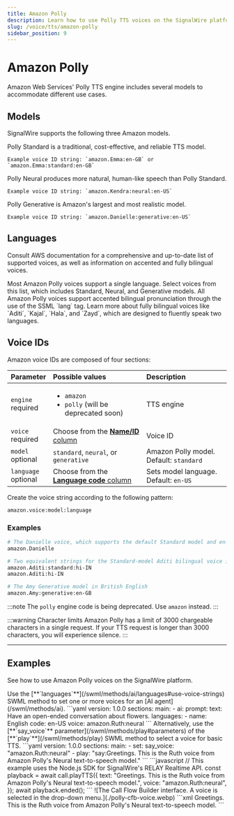 ```yaml
---
title: Amazon Polly
description: Learn how to use Polly TTS voices on the SignalWire platform.
slug: /voice/tts/amazon-polly
sidebar_position: 9
---
```


# Amazon Polly

Amazon Web Services' Polly TTS engine includes several models to accommodate different use cases.

## Models

SignalWire supports the following three Amazon models. 

<CardGroup cols="3">

  <Card title="Standard" href="https://docs.aws.amazon.com/polly/latest/dg/standard-voices.html">
    Polly Standard is a traditional, cost-effective, and reliable TTS model.
    
    Example voice ID string: `amazon.Emma:en-GB` or `amazon.Emma:standard:en-GB`
  </Card>

  <Card title="Neural" href="https://docs.aws.amazon.com/polly/latest/dg/neural-voices.html">
    Polly Neural produces more natural, human-like speech than Polly Standard.
    
    Example voice ID string: `amazon.Kendra:neural:en-US`
  </Card>

  <Card title="Generative" href="https://docs.aws.amazon.com/polly/latest/dg/generative-voices.html">
    Polly Generative is Amazon's largest and most realistic model.

    Example voice ID string: `amazon.Danielle:generative:en-US`
  </Card>

</CardGroup>

## Languages

Consult AWS documentation for a comprehensive and up-to-date list of supported voices,
as well as information on accented and fully bilingual voices.

<CardGroup cols="3">

  <Card title="List of supported voices" href="https://docs.aws.amazon.com/polly/latest/dg/available-voices.html">
    Most Amazon Polly voices support a single language.
    Select voices from this list, which includes Standard, Neural, and Generative models.
  </Card>

  <Card title="Bilingual pronunciation" href="https://docs.aws.amazon.com/polly/latest/dg/bilingual-voices.html#accented-bilingual">
    All Amazon Polly voices support accented bilingual pronunciation through the use of the SSML `lang` tag.
  </Card>

  <Card title="Fully bilingual voices" href="https://docs.aws.amazon.com/polly/latest/dg/bilingual-voices.html#true-bilingual">
    Learn more about fully bilingual voices like `Aditi`, `Kajal`, `Hala`, and `Zayd`,
    which are designed to fluently speak two languages.
  </Card>

</CardGroup>

## Voice IDs

Amazon voice IDs are composed of four sections:

| Parameter                                                 | Possible values                                                      | Description                             |
| :-------------------------------------------------------- | :------------------------------------------------------------------- | :-------------------------------------- |
| `engine`<br/><span class="required-arg">required</span>   | <ul><li>`amazon`</li><li>`polly` (will be deprecated soon)</li></ul> | TTS engine                              |
| `voice`<br/><span class="required-arg">required</span>    | Choose from the [**Name/ID** column][polly]                          | Voice ID                                |
| `model`<br/><span class="optional-arg">optional</span>    | `standard`, `neural`, or `generative`                                | Amazon Polly model. Default: `standard` |
| `language`<br/><span class="optional-arg">optional</span> | Choose from the [**Language code** column][polly]                    | Sets model language. Default: `en-US`   |

Create the voice string according to the following pattern:

```
amazon.voice:model:language
```

### Examples

```bash
# The Danielle voice, which supports the default Standard model and en-US language
amazon.Danielle

# Two equivalent strings for the Standard-model Aditi bilingual voice in the Hindi language
amazon.Aditi:standard:hi-IN
amazon.Aditi:hi-IN

# The Amy Generative model in British English
amazon.Amy:generative:en-GB
```

:::note
The `polly` engine code is being deprecated. Use `amazon` instead.
:::

:::warning Character limits
Amazon Polly has a limit of 3000 chargeable characters in a single request.
If your TTS request is longer than 3000 characters, you will experience silence.
:::

---

## Examples

See how to use Amazon Polly voices on the SignalWire platform.

<Tabs>
<TabItem value="swml" label="SWML">
Use the
[**`languages`**](/swml/methods/ai/languages#use-voice-strings)
SWML method to set one or more voices for an [AI agent](/swml/methods/ai).
```yaml
version: 1.0.0
sections:
  main:
  - ai:
      prompt:
        text: Have an open-ended conversation about flowers.
      languages:
        - name: English
          code: en-US
          voice: amazon.Ruth:neural
```
Alternatively, use the [**`say_voice`** parameter](/swml/methods/play#parameters) 
of the [**`play`**](/swml/methods/play)
SWML method to select a voice for basic TTS.
```yaml
version: 1.0.0
sections:
  main:
  - set:
      say_voice: "amazon.Ruth:neural"
  - play: "say:Greetings. This is the Ruth voice from Amazon Polly's Neural text-to-speech model."
```
</TabItem>
<TabItem value="relay" label="RELAY Realtime SDK">
```javascript
// This example uses the Node.js SDK for SignalWire's RELAY Realtime API.
const playback = await call.playTTS({ 
    text: "Greetings. This is the Ruth voice from Amazon Polly's Neural text-to-speech model.",
    voice: "amazon.Ruth:neural",
});
await playback.ended();
```
</TabItem>
<TabItem value="cfb" label="Call Flow Builder">
![The Call Flow Builder interface. A voice is selected in the drop-down menu.](./polly-cfb-voice.webp)
</TabItem>
<TabItem value="cxml" label="cXML">
```xml
<?xml version="1.0" encoding="UTF-8"?>
<Response>
<Say voice="amazon.Ruth:neural">
    Greetings. This is the Ruth voice from Amazon Polly's Neural text-to-speech model.
</Say>
</Response>
```
</TabItem>
</Tabs>

[polly]: https://docs.aws.amazon.com/polly/latest/dg/available-voices.html "Available Amazon Polly voices"